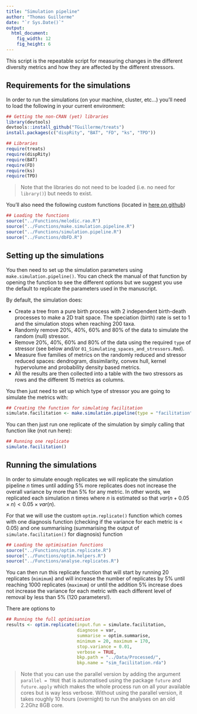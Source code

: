 ```yaml
---
title: "Simulation pipeline"
author: "Thomas Guillerme"
date: "`r Sys.Date()`"
output:
  html_document:
    fig_width: 12
    fig_height: 6
---
```


This script is the repeatable script for measuring changes in the different diversity metrics and how they are affected by the different stressors. 

## Requirements for the simulations

In order to run the simulations (on your machine, cluster, etc...) you'll need to load the following in your current environment:

```r
## Getting the non-CRAN (yet) libraries
library(devtools)
devtools::install_github("TGuillerme/treats")
install.packages(c("dispRity", "BAT", "FD", "ks", "TPD"))
```

```r
## Libraries
require(treats)
require(dispRity)
require(BAT)
require(FD)
require(ks)
require(TPD)
```

> Note that the libraries do not need to be loaded (i.e. no need for `library()`) but needs to exist.

You'll also need the following custom functions (located in [here on github](https://github.com/TGuillerme/eco_metrics_simulations/tree/master/Functions))

```r
## Loading the functions
source("../Functions/melodic.rao.R")
source("../Functions/make.simulation.pipeline.R")
source("../Functions/simulation.pipeline.R")
source("../Functions/dbFD.R")
```

## Setting up the simulations

You then need to set up the simulation parameters using `make.simulation.pipeline()`.
You can check the manual of that function by opening the function to see the different options but we suggest you use the default to replicate the parameters used in the manuscript.

By default, the simulation does:

 * Create a tree from a pure birth process with 2 independent birth-death processes to make a 2D trait space. The speciation (birth) rate is set to 1 and the simulation stops when reaching 200 taxa.
 * Randomly remove 20%, 40%, 60% and 80% of the data to simulate the random (null) stressor.
 * Remove 20%, 40%, 60% and 80% of the data using the required `type` of stressor (see below and/or `01_Simulating_spaces_and_stressors.Rmd`).
 * Measure five families of metrics on the randomly reduced and stressor reduced spaces: dendrogram, dissimilarity, convex hull, kernel hypervolume and probability density based metrics.
 * All the results are then collected into a table with the two stressors as rows and the different 15 metrics as columns.

You then just need to set up which type of stressor you are going to simulate the metrics with:

```r
## Creating the function for simulating facilitation
simulate.facilitation <- make.simulation.pipeline(type = "facilitation")
```

You can then just run one replicate of the simulation by simply calling that function like (not run here):

```r
## Running one replicate
simulate.facilitation()
```

## Running the simulations

In order to simulate enough replicates we will replicate the simulation pipeline $n$ times until adding 5% more replicates does not increase the overall variance by more than 5% for any metric.
In other words, we replicated each simulation $n$ times where $n$ is estimated so that $var(n + 0.05 \times n) < 0.05 \times var(n)$.

For that we will use the custom `optim.replicate()` function which comes with one diagnosis function (checking if the variance for each metric is < 0.05) and one summarising (summarising the output of `simulate.facilitation()` for diagnosis) function

```r
## Loading the optimisation functions
source("../Functions/optim.replicate.R")
source("../Functions/optim.helpers.R")
source("../Functions/analyse.replicates.R")
```

You can then run this replicate function that will start by running 20 replicates (`mimimum`) and will increase the number of replicates by 5% until reaching 1000 replicates (`maximum`) or until the addition 5% increase does not increase the variance for each metric with each different level of removal by less than 5% (120 parameters!).

There are options to 

```r
## Running the full optimisation
results <- optim.replicate(input.fun = simulate.facilitation,
                           diagnose = var,
                           summarise = optim.summarise,
                           minimum = 20, maximum = 170,
                           stop.variance = 0.01,
                           verbose = TRUE,
                           bkp.path = "../Data/Processed/",
                           bkp.name = "sim_facilitation.rda")
```
> Note that you can use the parallel version by adding the argument `parallel = TRUE` that is automatised using the package `future` and `future.apply` which makes the whole process run on all your available cores but is way less verbose. Without using the parallel version, it takes roughly 10 hours (overnight) to run the analyses on an old 2.2Ghz 8GB core.


<!-- 
## Checking the results

We can then visualise the "convergence" of the results using the `analyse.replicate` function:

```r
source("../Functions/analyse.replicates.R")
## Check the change in variance for all 120 parameters
analyse.replicates("../Data/Processed/sim_filtering.rda") #140 -> #170
analyse.replicates("../Data/Processed/sim_equalizing.rda") #155
analyse.replicates("../Data/Processed/sim_competition.rda") #126
analyse.replicates("../Data/Processed/sim_facilitation.rda") #163
``` -->